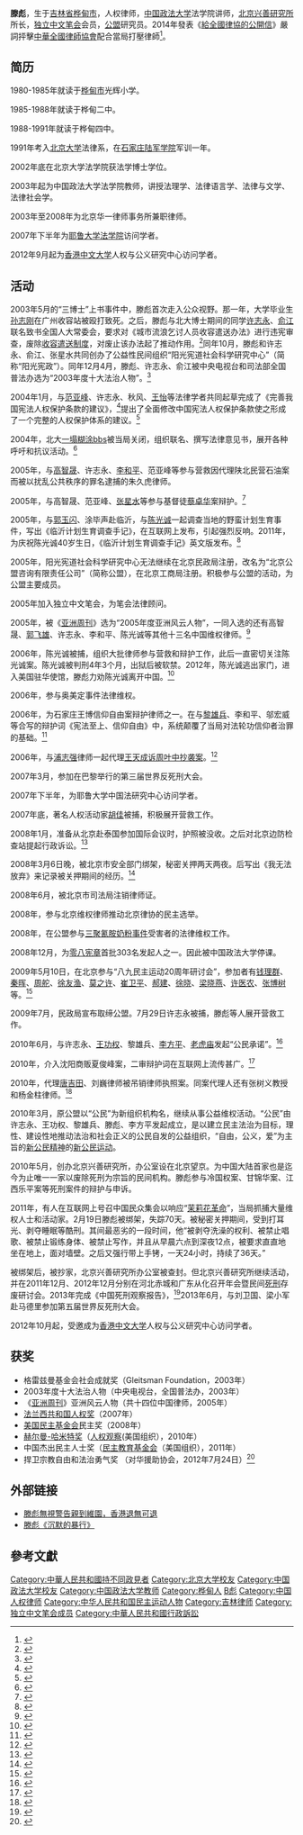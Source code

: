 {{多個問題|
{{citecheck|time=2013-11-08T21:05:44+00:00}}
{{prose|time=2013-11-08T21:05:44+00:00}}
{{pov|time=2020-4-6 17:51:11}}
}}
{{Infobox person
| 圖像       = Teng Biao.JPG
| 圖像大小   = 200px
| 圖像說明   = 
| 姓名       = 滕彪
| 英文名     = 
| 原文名     = 
| 本名       = 
| 字 = | 號  = 
| 出生日期   = {{Birth date and age|1973|8|2}} 
| 出生地     = {{CHN}}[[吉林市|吉林市]][[桦甸市|桦甸市]]
| 死亡日期   = <!--卒年在前生年在後{{death date and age|}} -->
| 死亡地     = 
| 死因       = 
| 墓地       = 
| 紀念建築   = 
| 居住地     = 
| 政黨       = 
| 政治運動   = 
| 國籍       = {{PRC}}
| 籍貫       = <!-- （僅限部分地區人士使用） -->
| 別名       = 
| 種族       = [[漢族|漢族]]
| 語言       = 
| 教育程度   = [[博士|博士]]
| 母校       = [[北京大学|北京大学]]
| 職業       = [[律師|律師]]
| 活躍時期   = 2003年至今
| 組織       = 
| 機構       = 
| 研究領域   = 
| 知名作品   = 
| 宗教信仰   = 
| 配偶       = 
| 伴侶       = 
| 子女       = 
| 父母       = 
| 親屬       = 
| 呼號       = 
| 受影響於   = 
| 影響於     = 
| 獲獎       = <!--  {{Awards|award= |year= |title= }} -->
| 網站       =  
| 簽名       = 
}}
'''滕彪'''{{BD|1973年|8月2日||catIdx=T}}，生于[[吉林省|吉林省]][[桦甸市|桦甸市]]，人权律师，[[中国政法大学|中国政法大学]]法学院讲师，[[北京兴善研究所|北京兴善研究所]]所长，[[独立中文笔会|独立中文笔会]]会员，[[公盟|公盟]]研究员。2014年發表《[http://hk.on.cc/cn/bkn/cnt/commentary/20140713/bkncn-20140713004043530-0713_05411_001.html 給全國律協的公開信]》嚴詞抨擊[[中華全國律師協會|中華全國律師協會]]配合當局打壓律師<ref>{{cite news|author=滕彪|title=就地政法：滕彪給全國律協的公開信-滕彪 學者、人權律師|url=http://hk.on.cc/cn/bkn/cnt/commentary/20140713/bkncn-20140713004043530-0713_05411_001.html|newspaper=[[東方日報_(香港)|東方日報]]|date=2014-07-13}}</ref>。

==简历==
1980-1985年就读于[[桦甸市|桦甸市]]光辉小学。

1985-1988年就读于桦甸二中。

1988-1991年就读于桦甸四中。

1991年考入[[北京大学|北京大学]]法律系，在[[石家庄陆军学院|石家庄陆军学院]]军训一年。

2002年底在北京大学法学院获法学博士学位。

2003年起为中国政法大学法学院教师，讲授法理学、法律语言学、法律与文学、法律社会学。

2003年至2008年为北京华一律师事务所兼职律师。

2007年下半年为[[耶鲁大学法学院|耶鲁大学法学院]]访问学者。

2012年9月起为[[香港中文大学|香港中文大学]]人权与公义研究中心访问学者。

==活动==
2003年5月的“三博士”上书事件中，滕彪首次走入公众视野。那一年，大学毕业生[[孙志刚|孙志刚]]在广州收容站被殴打致死。之后，滕彪与北大博士期间的同学[[许志永|许志永]]、[[俞江|俞江]]联名致书全国人大常委会，要求对《城市流浪乞讨人员收容遣送办法》进行违宪审查，废除[[收容遣送制度|收容遣送制度]]，对废止该办法起了推动作用。<ref>{{cite web| first=| title=聚焦违宪审查第一悬案| date=| publisher=南方周末| url=http://www.chinalawedu.com/news/15300/155/2006/5/xi59782333101715600215609-0.htm| work=| pages=| accessdate=| language=| deadurl=yes| archiveurl=https://web.archive.org/web/20161008154235/http://www.chinalawedu.com/news/15300/155/2006/5/xi59782333101715600215609-0.htm| archivedate=2016-10-08}}</ref>同年10月，滕彪和许志永、俞江、张星水共同创办了公益性民间组织“阳光宪道社会科学研究中心”（简称“阳光宪政”）。同年12月4月，滕彪、许志永、俞江被中央电视台和司法部全国普法办选为“2003年度十大法治人物”。<ref>{{cite web | first= | title=2003年度十大法治人物|url=http://news.cntv.cn/law/20101013/101782_7.shtml}}</ref>

2004年1月，与[[范亚峰|范亚峰]]、许志永、秋风、[[王怡_(作家)|王怡]]等法律学者共同起草完成了《完善我国宪法人权保护条款的建议》，<ref>{{cite web | author=滕彪 | title=临沂计划生育调查手记 | date=2010-08-26 | publisher=[[共识网|共识网]] | url =http://www.21ccom.net/articles/zgyj/ggzhc/article_2010082616886.html | work = | pages = | accessdate = | language = |archiveurl=https://web.archive.org/web/20130115205442/http://www.21ccom.net/articles/zgyj/ggzhc/article_2010082616886.html|archivedate=2013-01-15|deadurl=yes}}</ref>提出了全面修改中国宪法人权保护条款使之形成了一个完整的人权保护体系的建议。<ref>{{cite web | first= | title=完善我国宪法人权保护条款的建议|url=http://www.gongfa.com/renquantiaokuanjianyi.htm}}</ref>

2004年，北大[[一塌糊涂bbs|一塌糊涂bbs]]被当局关闭，组织联名、撰写法律意见书，展开各种呼吁和抗议活动。<ref>{{cite web | first=滕彪 | title=为什么要捍卫“一塌糊涂”？ | date= | publisher= | url=http://www.peacehall.com/news/gb/pubvp/2004/09/200409220209.shtml | work= | pages= | accessdate= | language= | archive-url=https://web.archive.org/web/20130917083439/http://peacehall.com/news/gb/pubvp/2004/09/200409220209.shtml | archive-date=2013-09-17 | dead-url=yes }}</ref>

2005年，与[[高智晟|高智晟]]、许志永、[[李和平|李和平]]、范亚峰等参与营救因代理陕北民营石油案而被以扰乱公共秩序的罪名逮捕的朱久虎律师。

2005年，与高智晟、范亚峰、[[张星水|张星水]]等参与基督徒[[蔡卓华|蔡卓华]]案辩护。<ref>{{cite web| first=| title=蔡卓华案庭审纪实| url=http://www.peacehall.com/news/gb/china/2005/07/200507101521.shtml| access-date=2013-09-01| archive-url=https://web.archive.org/web/20130920182319/http://peacehall.com/news/gb/china/2005/07/200507101521.shtml| archive-date=2013-09-20| dead-url=yes}}</ref>

2005年，与[[郭玉闪|郭玉闪]]、涂毕声赴临沂，与[[陈光诚|陈光诚]]一起调查当地的野蛮计划生育事件，写出《临沂计划生育调查手记》，在互联网上发布，引起强烈反响。2011年，为庆祝陈光诚40岁生日，《临沂计划生育调查手记》英文版发布。<ref>{{cite web | first= | title=《临沂计划生育调查手记》英文版发布 | date= | publisher= | url=http://boxun.com/news/gb/china/2011/11/201111121615.shtml | work= | pages= | accessdate= | language= | archive-url=https://web.archive.org/web/20130522070041/http://boxun.com/news/gb/china/2011/11/201111121615.shtml | archive-date=2013-05-22 | dead-url=yes }}</ref>

2005年，阳光宪道社会科学研究中心无法继续在北京民政局注册，改名为“北京公盟咨询有限责任公司”（简称公盟），在北京工商局注册。积极参与公盟的活动，为公盟主要成员。

2005年加入独立中文笔会，为笔会法律顾问。

2005年，被《[[亚洲周刊|亚洲周刊]]》选为“2005年度亚洲风云人物”，一同入选的还有高智晟、[[郭飞雄|郭飞雄]]、许志永、李和平、陈光诚等其他十三名中国维权律师。<ref>{{cite web| first =| title =中国维权律师法治先锋| date =2005年12月25日| publisher =亚洲周刊| url =http://gongmeng.info/bbs/viewthread.php?tid=288| work =| pages =| accessdate =| language =| deadurl =yes| archiveurl =https://web.archive.org/web/20140202172438/http://gongmeng.info/bbs/viewthread.php?tid=288| archivedate =2014年2月2日| df =}}</ref>

2006年，陈光诚被捕，组织大批律师参与营救和辩护工作，此后一直密切关注陈光诚案。陈光诚被判刑4年3个月，出狱后被软禁。2012年，陈光诚逃出家门，进入美国驻华使馆，滕彪力劝陈光诚离开中国。<ref>{{cite web| first=| title=陳光誠與滕彪的五次通話| date=| publisher=阳光时务| url=http://www.isunaffairs.com/?p=4828| work=| pages=| accessdate=| language=}}{{dead link|date=2018年3月 |bot=InternetArchiveBot |fix-attempted=yes }}</ref>

2006年，参与奥美定事件法律维权。

2006年，为石家庄王博信仰自由案辩护律师之一。在与[[黎雄兵|黎雄兵]]、李和平、邬宏威等合写的辩护词《宪法至上、信仰自由》中，系统颠覆了当局对法轮功信仰者治罪的基础。<ref>{{cite web | first=李和平 滕彪等 | title=宪法至上 信仰自由——王博、王新忠、刘淑芹一案的共同辩护意见 | date= | publisher= | url =http://blog.boxun.com/hero/2007/tengb/39_1.shtml | work = | pages = | accessdate = | language = }}</ref>

2006年，与[[浦志强|浦志强]]律师一起代理[[王天成诉周叶中抄袭案|王天成诉周叶中抄袭案]]。<ref>{{cite web | first=浦志强 滕彪 | title=王天成诉周叶中案代理词 | date= | publisher= | url=http://www.peacehall.com/news/gb/china/2006/06/200606152206.shtml | work= | pages= | accessdate= | language= | archive-url=https://web.archive.org/web/20130916210435/http://www.peacehall.com/news/gb/china/2006/06/200606152206.shtml | archive-date=2013-09-16 | dead-url=yes }}</ref>

2007年3月，参加在巴黎举行的第三届世界反死刑大会。

2007年下半年，为耶鲁大学中国法研究中心访问学者。

2007年底，著名人权活动家[[胡佳|胡佳]]被捕，积极展开营救工作。

2008年1月，准备从北京赴泰国参加国际会议时，护照被没收。之后对北京边防检查站提起行政诉讼。<ref>{{cite web | first= | title=认真对待出国权——滕彪诉北京边防检查站阻止出境、收缴护照一案的原告和律师代理意见 | date= | publisher= | url =http://blog.boxun.com/hero/200811/tengb/2_1.shtml | work = | pages = | accessdate = | language = }}</ref>

2008年3月6日晚，被北京市安全部门绑架，秘密关押两天两夜。后写出《我无法放弃》来记录被关押期间的经历。<ref>{{cite web| first=滕彪| title=我无法放弃——记一次绑架| date=| publisher=| url=http://www.chinesepen.org/Article/hyxz/200811/Article_20081102022100.shtml| work=| pages=| accessdate=| language=| deadurl=yes| archiveurl=https://web.archive.org/web/20150327012408/http://www.chinesepen.org/Article/hyxz/200811/Article_20081102022100.shtml| archivedate=2015-03-27}}</ref>

2008年6月，被北京市司法局注销律师证。

2008年，参与北京维权律师推动北京律协的民主选举。

2008年，在公盟参与[[三聚氰胺奶粉事件|三聚氰胺奶粉事件]]受害者的法律维权工作。

2008年12月，为[[零八宪章|零八宪章]]首批303名发起人之一。因此被中国政法大学停课。

2009年5月10日，在北京参与“八九民主运动20周年研讨会”，参加者有[[钱理群|钱理群]]、[[秦晖|秦晖]]、[[周舵|周舵]]、[[徐友渔|徐友渔]]、[[莫之许|莫之许]]、[[崔卫平|崔卫平]]、[[郝建|郝建]]、[[徐晓_(官員)|徐晓]]、[[梁晓燕|梁晓燕]]、[[许医农|许医农]]、[[张博树|张博树]]等。<ref>{{cite web | first= | title=2009北京六四民主运动研讨会简报 | date= | publisher= | url=http://boxun.com/news/gb/china/2009/05/200905182112.shtml | work= | pages= | accessdate= | language= | archive-url=https://web.archive.org/web/20130610131940/http://boxun.com/news/gb/china/2009/05/200905182112.shtml | archive-date=2013-06-10 | dead-url=yes }}</ref>

2009年7月，民政局宣布取缔公盟。7月29日许志永被捕，滕彪等人展开营救工作。

2010年6月，与许志永、[[王功权|王功权]]、黎雄兵、[[李方平|李方平]]、[[老虎庙|老虎庙]]发起“公民承诺”。<ref>{{cite web | first= | title=《公民承诺》发表 呼唤走向公民社会的公民意识 | date= | publisher=RFA | url =http://www.rfa.org/mandarin/yataibaodao/gongmin-06182010142214.html | work = | pages = | accessdate = | language = }}</ref>

2010年，介入沈阳商贩夏俊峰案，二审辩护词在互联网上流传甚广。<ref>{{cite web | first= | title=夏俊峰案二审辩护词(新版) | date= | publisher= | url =http://blog.boxun.com/hero/201008/tengb/1_1.shtml | work = | pages = | accessdate = | language = }}</ref>

2010年，代理[[唐吉田|唐吉田]]、刘巍律师被吊销律师执照案。同案代理人还有张树义教授和杨金柱律师。<ref>{{cite web | first= | title=听从正义和良知的呼唤——在北京市司法局关于吊销唐吉田、刘巍律师证的听证会上的代理意见 | date= | publisher= | url =http://blog.boxun.com/hero/201004/tengb/2_2.shtml | work = | pages = | accessdate = | language = }}</ref>

2010年3月，原公盟以“公民”为新组织机构名，继续从事公益维权活动。“公民”由许志永、王功权、黎雄兵、滕彪、李方平发起成立，是以建立民主法治为目标，理性、建设性地推动法治和社会正义的公民自发的公益组织，“自由，公义，爱”为主旨的[[新公民精神|新公民精神]]的[[新公民运动|新公民运动]]。

2010年5月，创办北京兴善研究所，办公室设在北京望京。为中国大陆首家也是迄今为止唯一一家以废除死刑为宗旨的民间机构。滕彪参与冷国权案、甘锦华案、江西乐平案等死刑案件的辩护与申诉。

2011年，有人在互联网上号召中国民众集会以响应“[[茉莉花革命|茉莉花革命]]”，当局抓捕大量维权人士和活动家。2月19日滕彪被绑架，失踪70天。被秘密关押期间，受到打耳光、剥夺睡眠等酷刑。其间最恶劣的一段时间，他“被剥夺洗澡的权利、被禁止唱歌、被禁止锻练身体、被禁止写作，并且从早晨六点到深夜12点，被要求直直地坐在地上，面对墙壁。之后又强行带上手铐，一天24小时，持续了36天。”

被绑架后，被抄家，北京兴善研究所办公室被查封。但北京兴善研究所继续活动，并在2011年12月、2012年12月分别在河北赤城和广东从化召开年会暨民间[[死刑|死刑]]存废研讨会。2013年完成《中国死刑观察报告》，<ref>{{cite web | first= | title=中国死刑观察报告 | date= | publisher= | url =http://wqw2010.blogspot.com/2013/03/blog-post_5074.html | work = | pages = | accessdate = | language = }}</ref>2013年6月，与刘卫国、梁小军赴马德里参加第五届世界反死刑大会。

2012年10月起，受邀成为[[香港中文大学|香港中文大学]]人权与公义研究中心访问学者。

==获奖==
*格雷兹曼基金会社会成就奖（Gleitsman Foundation，2003年）
*2003年度十大法治人物（中央电视台，全国普法办，2003年）
*《[[亚洲周刊|亚洲周刊]]》亚洲风云人物（共十四位中国律师，2005年）
*[[法兰西共和国人权奖|法兰西共和国人权奖]]（2007年）
*[[美国民主基金会|美国民主基金会]]民主奖（2008年）
*[[赫尔曼-哈米特奖|赫尔曼-哈米特奖]]（[[人权观察|人权观察]](美国组织），2010年）
*中国杰出民主人士奖（[[民主教育基金会|民主教育基金会]]（美国组织），2011年）
*捍卫宗教自由和法治勇气奖 （对华援助协会，2012年7月24日）<ref>{{Cite web|title=三位中国法律界人士同获“捍卫宗教自由和法治勇气奖”（图，视频）|url=https://www.rfa.org/mandarin/yataibaodao/jz-07252012154305.html|access-date=2021-05-24|work=Radio Free Asia|language=en}}</ref>

== 外部链接 ==
*[https://web.archive.org/web/20140628030027/http://www2.hkej.com/instantnews/current/article/381580/%E6%BB%95%E5%BD%AA%E7%84%A1%E8%A6%96%E8%AD%A6%E5%91%8A%E8%A6%AA%E5%88%B0%E7%B6%AD%E5%9C%92%3A%E9%A6%99%E6%B8%AF%E9%80%80%E7%84%A1%E5%8F%AF%E9%80%80 滕彪無視警告親到維園，香港退無可退]
*[https://web.archive.org/web/20161224095109/http://www.chengmingmag.com/cm468/468spfeature/spfeature15.html 滕彪《沉默的暴行》]

==參考文獻==
{{reflist|2}}
{{VOA}}
{{中国维权律师}}
{{DEFAULTSORT:TENG}}
[[Category:中華人民共和國持不同政見者|Category:中華人民共和國持不同政見者]]
[[Category:北京大学校友|Category:北京大学校友]]
[[Category:中国政法大学校友|Category:中国政法大学校友]]
[[Category:中国政法大学教师|Category:中国政法大学教师]]

[[Category:桦甸人|Category:桦甸人]]
[[Category:滕姓|B彪]]
[[Category:中国人权律师|Category:中国人权律师]]
[[Category:中华人民共和国民主运动人物|Category:中华人民共和国民主运动人物]]
[[Category:吉林律师|Category:吉林律师]]
[[Category:独立中文笔会成员|Category:独立中文笔会成员]]
[[Category:中華人民共和國行政訴訟|Category:中華人民共和國行政訴訟]]